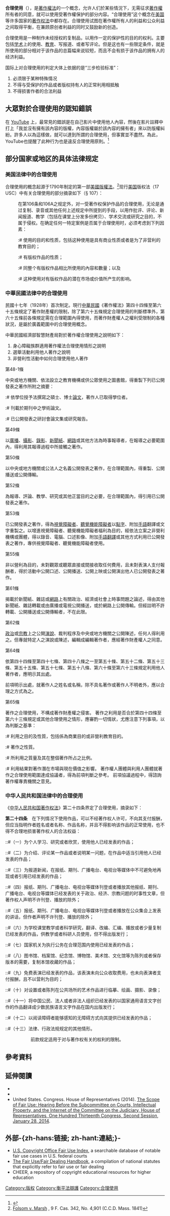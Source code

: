 {{selfref|有關維基百科上的「合理使用」，請參閱[[Wikipedia:合理使用|Wikipedia:合理使用]]。}}{{法律聲明}}{{多個問題|
{{original_research|time=2015-04-16T15:55:34+00:00}}
{{expert|time=2013-03-20T03:44:43+00:00}}
{{Globalize}}
}}
{{noteTA|1=zh-cn:知识产权; zh-htw:智慧財產權;}}

'''合理使用'''（{{lang-en|Fair use}}），是[[著作權法|著作權法]]的一个概念，允许人们於某些情況下，无需征求[[著作權|著作權]]所有者的同意，就可以使用受著作權保护的部分内容。“合理使用”这个概念在[[美国|美国]]等许多国家的[[著作权法|著作权法]]中都存在。合理使用试图在著作權所有人的利益和公众利益之间取得平衡，在兼顾原创者利益的同时又鼓励新的创造。

合理使用是一种制作未经授权的复制品，以用作一定的保护性的目的的权利。主要包括[[学术|学术]]上的使用、[[教育|教育]]、写报道、或者写评论。但是这也有一些限定条件，就是所使用的部分相对于该作品的总篇幅来说较短，而且不会有损于该作品的拥有人的经济利益。

国际上对合理使用的判定大体上依据的是“三步检验标准”：

# 必须限于某种特殊情况
# 不得与受保护的作品或者版权持有人的正常利用相抵触
# 不得损害作者的合法利益

== 大眾對於合理使用的認知錯誤 ==
在 [[YouTube|YouTube]] 上，最常見的錯誤是在自己影片中使用他人內容，然後在影片註釋中打上「我並沒有擁有該內容的版權，內容版權屬於該內容的擁有者」來以防版權糾紛。許多人以為這樣做，就可以達到所謂的合理使用，但事實並不盡然。為此，YouTube也提醒了此种行为也是違反合理使用原則。<ref>{{Cite web |url=https://www.youtube.com/about/copyright/fair-use/#yt-copyright-myths |title=YouTube Copyright & Fair Use Policies - How YouTube Works |accessdate=2019-11-06 |archive-date=2019-10-21 |archive-url=https://web.archive.org/web/20191021105752/https://www.youtube.com/about/copyright/fair-use/#yt-copyright-myths |dead-url=no }}</ref>

== 部分国家或地区的具体法律规定 ==
=== 美国法律中的合理使用 ===
{{Wikisourcelang|en|United States Code/Title 17}}
合理使用的概念起源于1790年制定的第一部[[美國版權法|美國版權法]]。<ref>[http://www.yalelawtech.org/wp-content/uploads/FolsomvMarsh1841.pdf Folsom v. Marsh] {{Wayback|url=http://www.yalelawtech.org/wp-content/uploads/FolsomvMarsh1841.pdf |date=20150206173029 }}, 9 F. Cas. 342, No. 4,901 (C.C.D. Mass. 1841)</ref>现行[[美国|美国]]版权法（17 USC）中有关合理使用的部分摘录如下（§ 107）：

:在第106条和106A之规定外，对一受著作权保护作品的合理使用，无论是通过复制、录音或其他任何上述规定中所提到的手段，以用作批评、评论、新闻报道、教学（包括在课堂上分发多份拷贝）、学术交流或研究之目的，不属于侵权。在确定任何一特定案例是否属于合理使用时，必须考虑到下列因素：
::# 使用的目的和性质，包括这种使用是具有商业性质或者是为了非营利的教育目的；
::# 有版权作品的性质；
::# 同整个有版权作品相比所使用的內容和數量；以及
::# 这种使用对有版权作品的潜在市场或价值所产生的影响。

=== 中華民國法律中的合理使用 ===
{{wikisource|著作權法 (中華民國)}}
民國十七年（1928年）首次制定。現行[[中華民國|中華民國]]《著作權法》第四十四條至第六十五條規定了著作財產權的限制，除了第六十五條規定合理使用的判斷標準外，第六十五條前各條規定需在合理範圍內得使用，而著作財產權人之權利受限制的各種狀況，是屬於廣義範圍中的合理使用概念。

中華民國經濟部智慧財產局對於著作權合理使用之說明如下：
# 身心障礙族群適用著作權法合理使用情形之說明
# 選舉活動利用他人著作之說明
# 非營利性活動中如何合理使用他人著作

;第48-1條
中央或地方機關、依法設立之教育機構或供公眾使用之圖書館，得重製下列已公開發表之著作所附之摘要：
:# 依學位授予法撰寫之碩士、博士[[論文|論文]]，著作人已取得學位者。
:# 刊載於期刊中之學術論文。
:# 已公開發表之研討會論文集或研究報告。

;第49條
以[[廣播|廣播]]、[[攝影|攝影]]、[[錄影|錄影]]、[[報紙|新聞紙]]、[[互联网|網路]]或其他方法為時事報導者，在報導之必要範圍內，得利用其報導過程中所接觸之著作。

;第50條
以中央或地方機關或公法人之名義公開發表之著作，在合理範圍內，得重製、公開播送或公開傳輸。

;第52條
為報導、評論、教學、研究或其他正當目的之必要，在合理範圍內，得引用已公開發表之著作。

;第53條
已公開發表之著作，得為[[失明|視覺障礙者]]、[[聽障|聽覺機能障礙者]]以[[點字|點字]]、附加[[手語|手語]]翻譯或文字重製之。以增進視覺障礙者、聽覺機能障礙者福利為目的，經依法立案之非營利機構或團體，得以錄音、電腦、口述影像、附加[[手語翻譯|手語翻譯]]或其他方式利用已公開發表之著作，專供視覺障礙者、聽覺機能障礙者使用。

;第55條
非以營利為目的，未對觀眾或聽眾直接或間接收取任何費用，且未對表演人支付報酬者，得於活動中公開口述、公開播送、公開上映或公開演出他人已公開發表之著作。

;第61條
揭載於新聞紙、雜誌或[[互聯網|網路]]上有關政治、經濟或社會上時事問題之論述，得由其他新聞紙、雜誌轉載或由廣播或電視公開播送，或於網路上公開傳輸。但經註明不許轉載、公開播送或公開傳輸者，不在此限。

;第62條
[[政治|政治]]或[[宗教|宗教]]上之公開[[演說|演說]]、裁判程序及中央或地方機關之公開陳述，任何人得利用之。但專就特定人之演說或陳述，編輯成編輯著作者，應經著作財產權人之同意。

;第64條
依第四十四條至第四十七條、第四十八條之一至第五十條、第五十二條、第五十三條、第五十五條、第五十七條、第五十八條、第六十條至第六十三條規定利用他人著作者，應明示其出處。

前項明示出處，就著作人之姓名或名稱，除不具名著作或著作人不明者外，應以合理之方式為之。

;第65條
著作之合理使用，不構成著作財產權之侵害。
著作之利用是否合於第四十四條至第六十三條規定或其他合理使用之情形，應審酌一切情狀，尤應注意下列事項，以為判斷之基準：
:# 利用之目的及性質，包括係為商業目的或非營利教育目的。
:# 著作之性質。
:# 所利用之質量及其在整個著作所占之比例。
:# 利用結果對著作潛在市場與現在價值之影響。
著作權人團體與利用人團體就著作之合理使用範圍達成協議者，得為前項判斷之參考。
前項協議過程中，得諮詢著作權專責機關之意見。

=== 中华人民共和国法律中的合理使用 ===
{{wikisource|中华人民共和国著作权法}}

《[[中华人民共和国著作权法|中华人民共和国著作权法]]》第二十四条界定了合理使用，摘录如下：

'''第二十四条'''　在下列情况下使用作品，可以不经著作权人许可，不向其支付报酬，但应当指明作者姓名或者名称、作品名称，并且不得影响该作品的正常使用，也不得不合理地损害著作权人的合法权益：
::#（一）为个人学习、研究或者欣赏，使用他人已经发表的作品；
::#（二）为介绍、评论某一作品或者说明某一问题，在作品中适当引用他人已经发表的作品；
::#（三）为报道新闻，在报纸、期刊、广播电台、电视台等媒体中不可避免地再现或者引用已经发表的作品；
::#（四）报纸、期刊、广播电台、电视台等媒体刊登或者播放其他报纸、期刊、广播电台、电视台等媒体已经发表的关于政治、经济、宗教问题的时事性文章，但著作权人声明不许刊登、播放的除外；
::#（五）报纸、期刊、广播电台、电视台等媒体刊登或者播放在公众集会上发表的讲话，但作者声明不许刊登、播放的除外；
::#（六）为学校课堂教学或者科学研究，翻译、改编、汇编、播放或者少量复制已经发表的作品，供教学或者科研人员使用，但不得出版发行；
::#（七）国家机关为执行公务在合理范围内使用已经发表的作品；
::#（八）图书馆、档案馆、纪念馆、博物馆、美术馆、文化馆等为陈列或者保存版本的需要，复制本馆收藏的作品；
::#（九）免费表演已经发表的作品，该表演未向公众收取费用，也未向表演者支付报酬，且不以营利为目的；
::#（十）对设置或者陈列在公共场所的艺术作品进行临摹、绘画、摄影、录像；
::#（十一）将中国公民、法人或者非法人组织已经发表的以国家通用语言文字创作的作品翻译成少数民族语言文字作品在国内出版发行；
::#（十二）以阅读障碍者能够感知的无障碍方式向其提供已经发表的作品；
::#（十三）法律、行政法规规定的其他情形。
:: 前款规定适用于对与著作权有关的权利的限制。

== 參考資料 ==
{{reflist}}

== 延伸閱讀 ==
{{refbegin|2}}
* {{cite journal|last=Depoorter|first=Ben|author2=Parisi, Francesco|year=2002|title=Fair Use and Copyright Protection: A Price Theory Explanation|journal=International Review of Law and Economics|volume=21|issue=4|pages=453–473|doi=10.1016/S0144-8188(01)00071-0|url=http://www.gmu.edu/departments/law/faculty/papers/docs/01-03.pdf|deadurl=yes|archiveurl=https://web.archive.org/web/20060914153848/http://www.gmu.edu/departments/law//faculty/papers/docs/01-03.pdf|archivedate=2006-09-14|access-date=2017-11-20}}
* {{cite journal|last=Gordon|first=Wendy J.|year=1982|title=Fair Use as Market Failure: A Structural and Economic Analysis of the 'Betamax' Case and Its Predecessors|journal=Columbia Law Review|volume=82|issue=8|pages=1600–1657|doi=10.2307/1122296|jstor=1122296}}
* United States. Congress. House of Representatives (2014). [https://purl.fdlp.gov/GPO/gpo51557 The Scope of Fair Use: Hearing Before the Subcommittee on Courts, Intellectual Property, and the Internet of the Committee on the Judiciary, House of Representatives, One Hundred Thirteenth Congress, Second Session, January 28, 2014].
{{refend}}

== 外部-{zh-hans:链接; zh-hant:連結;}- ==
{{wikiversity}}
{{Wiktionary}}
{{Library resources box|onlinebooks=yes}}
* [http://copyright.gov/fair-use/ U.S. Copyright Office Fair Use Index]{{Wayback|url=http://copyright.gov/fair-use/ |date=20150502213749 }}, a searchable database of notable fair use cases in U.S. federal courts
* [http://infojustice.org/wp-content/uploads/2013/03/band-and-gerafi-2013.pdf The Fair Use/Fair Dealing Handbook]{{Wayback|url=http://infojustice.org/wp-content/uploads/2013/03/band-and-gerafi-2013.pdf |date=20181113013250 }}, a compilation of national statutes that explicitly refer to fair use or fair dealing
* CHEER, a repository of copyright educational resources for higher education

[[Category:版权|Category:版权]]
[[Category:衡平法辯護|Category:衡平法辯護]]
[[Category:合理使用|Category:合理使用]]